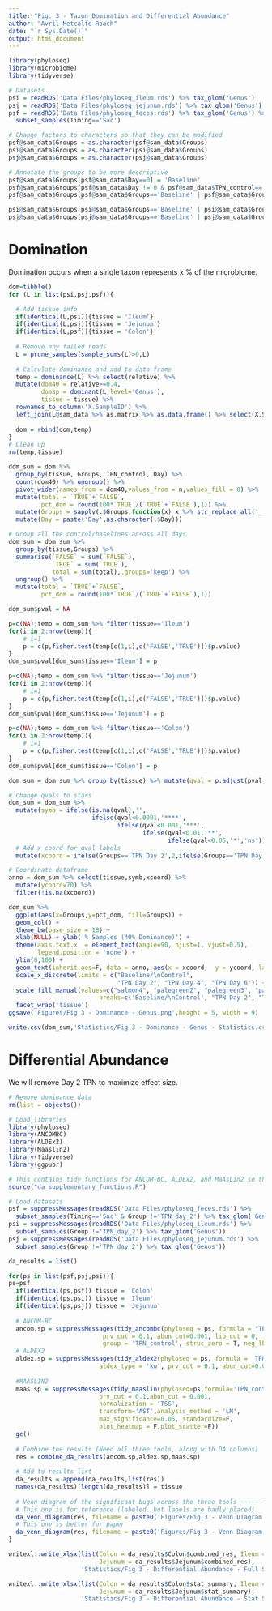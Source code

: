 ```yaml
---
title: "Fig. 3 - Taxon Domination and Differential Abundance"
author: "Avril Metcalfe-Roach"
date: "`r Sys.Date()`"
output: html_document
---
```


```r
library(phyloseq)
library(microbiome)
library(tidyverse)

# Datasets
psi = readRDS('Data Files/phyloseq_ileum.rds') %>% tax_glom('Genus')
psj = readRDS('Data Files/phyloseq_jejunum.rds') %>% tax_glom('Genus')
psf = readRDS('Data Files/phyloseq_feces.rds') %>% tax_glom('Genus') %>% 
  subset_samples(Timing=='Sac')

# Change factors to characters so that they can be modified
psf@sam_data$Groups = as.character(psf@sam_data$Groups)
psi@sam_data$Groups = as.character(psi@sam_data$Groups)
psj@sam_data$Groups = as.character(psj@sam_data$Groups)

# Annotate the groups to be more descriptive
psf@sam_data$Groups[psf@sam_data$Day==0] = 'Baseline'
psf@sam_data$Groups[psf@sam_data$Day != 0 & psf@sam_data$TPN_control=='Control'] = 'Control'
psf@sam_data$Groups[psf@sam_data$Groups=='Baseline' | psf@sam_data$Groups=='Control'] = 'Baseline/\nControl'

psi@sam_data$Groups[psi@sam_data$Groups=='Baseline' | psi@sam_data$Groups=='Control'] = 'Baseline/\nControl'
psj@sam_data$Groups[psj@sam_data$Groups=='Baseline' | psj@sam_data$Groups=='Control'] = 'Baseline/\nControl'
```

# Domination

Domination occurs when a single taxon represents x % of the microbiome.
```r
dom=tibble()
for (L in list(psi,psj,psf)){

  # Add tissue info
  if(identical(L,psi)){tissue = 'Ileum'}
  if(identical(L,psj)){tissue = 'Jejunum'}
  if(identical(L,psf)){tissue = 'Colon'}
  
  # Remove any failed reads
  L = prune_samples(sample_sums(L)>0,L)
    
  # Calculate dominance and add to data frame
  temp = dominance(L) %>% select(relative) %>% 
  mutate(dom40 = relative>=0.4,
         domsp = dominant(L,level='Genus'),
         tissue = tissue) %>% 
  rownames_to_column('X.SampleID') %>% 
  left_join(L@sam_data %>% as.matrix %>% as.data.frame() %>% select(X.SampleID,TPN_control,Day,Groups))
  
  dom = rbind(dom,temp)
}
# Clean up
rm(temp,tissue)
```

```r
dom_sum = dom %>%
  group_by(tissue, Groups, TPN_control, Day) %>% 
  count(dom40) %>% ungroup() %>% 
  pivot_wider(names_from = dom40,values_from = n,values_fill = 0) %>% 
  mutate(total = `TRUE`+`FALSE`,
         pct_dom = round(100*`TRUE`/(`TRUE`+`FALSE`),1)) %>% 
  mutate(Groups = sapply(.$Groups,function(x) x %>% str_replace_all('_',' ') %>% str_replace('day','Day'))) %>% 
  mutate(Day = paste('Day',as.character(.$Day)))

# Group all the control/baselines across all days
dom_sum = dom_sum %>% 
  group_by(tissue,Groups) %>% 
  summarise(`FALSE` = sum(`FALSE`),
            `TRUE` = sum(`TRUE`),
            total = sum(total),.groups='keep') %>% 
  ungroup() %>% 
  mutate(total = `TRUE`+`FALSE`,
         pct_dom = round(100*`TRUE`/(`TRUE`+`FALSE`),1))
```

```r
dom_sum$pval = NA

p=c(NA);temp = dom_sum %>% filter(tissue=='Ileum')
for(i in 2:nrow(temp)){
    # i=1
    p = c(p,fisher.test(temp[c(1,i),c('FALSE','TRUE')])$p.value)
}
dom_sum$pval[dom_sum$tissue=='Ileum'] = p

p=c(NA);temp = dom_sum %>% filter(tissue=='Jejunum')
for(i in 2:nrow(temp)){
    # i=1
    p = c(p,fisher.test(temp[c(1,i),c('FALSE','TRUE')])$p.value)
}
dom_sum$pval[dom_sum$tissue=='Jejunum'] = p

p=c(NA);temp = dom_sum %>% filter(tissue=='Colon')
for(i in 2:nrow(temp)){
    # i=1
    p = c(p,fisher.test(temp[c(1,i),c('FALSE','TRUE')])$p.value)
}
dom_sum$pval[dom_sum$tissue=='Colon'] = p

dom_sum = dom_sum %>% group_by(tissue) %>% mutate(qval = p.adjust(pval,method ='fdr')) %>% ungroup
```

```r
# Change qvals to stars
dom_sum = dom_sum %>% 
  mutate(symb = ifelse(is.na(qval),'',
                       ifelse(qval<0.0001,'****',
                              ifelse(qval<0.001,'***',
                                     ifelse(qval<0.01,'**',
                                            ifelse(qval<0.05,'*','ns')))))) %>% 
  # Add x coord for qval labels
  mutate(xcoord = ifelse(Groups=='TPN Day 2',2,ifelse(Groups=='TPN Day 4',3,ifelse(Groups=='TPN Day 6',4,NA))))

# Coordinate dataframe
anno = dom_sum %>% select(tissue,symb,xcoord) %>% 
  mutate(ycoord=70) %>% 
  filter(!is.na(xcoord))

dom_sum %>% 
  ggplot(aes(x=Groups,y=pct_dom, fill=Groups)) +
  geom_col() +
  theme_bw(base_size = 18) +
  xlab(NULL) + ylab('% Samples (40% Dominance)') +
  theme(axis.text.x  = element_text(angle=90, hjust=1, vjust=0.5),
        legend.position = 'none') +
  ylim(0,100) +
  geom_text(inherit.aes=F, data = anno, aes(x = xcoord,  y = ycoord, label = symb),size=6) +
  scale_x_discrete(limits = c("Baseline/\nControl",
                              "TPN Day 2", "TPN Day 4", "TPN Day 6")) + #Order the groups in the facets
  scale_fill_manual(values=c("salmon4", "palegreen2", "palegreen3", "palegreen4"),
                         breaks=c('Baseline/\nControl', "TPN Day 2", "TPN Day 4", "TPN Day 6")) +
  facet_wrap('tissue')
ggsave('Figures/Fig 3 - Dominance - Genus.png',height = 5, width = 9)
```

```r
write.csv(dom_sum,'Statistics/Fig 3 - Dominance - Genus - Statistics.csv',row.names = F)
```

# Differential Abundance

We will remove Day 2 TPN to maximize effect size.

```r
# Remove dominance data
rm(list = objects())

# Load libraries
library(phyloseq)
library(ANCOMBC)
library(ALDEx2)
library(Maaslin2)
library(tidyverse)
library(ggpubr)

# This contains tidy functions for ANCOM-BC, ALDEx2, and MaAsLin2 so that the results are cross-compatible.
source("da_supplementary_functions.R")

# Load datasets
psf = suppressMessages(readRDS('Data Files/phyloseq_feces.rds') %>%
  subset_samples(Timing=='Sac' & Group !='TPN_day_2') %>% tax_glom('Genus'))
psi = suppressMessages(readRDS('Data Files/phyloseq_ileum.rds') %>%
  subset_samples(Group !='TPN_day_2') %>% tax_glom('Genus'))
psj = suppressMessages(readRDS('Data Files/phyloseq_jejunum.rds') %>%
  subset_samples(Group !='TPN_day_2') %>% tax_glom('Genus'))
```

```r
da_results = list()

for(ps in list(psf,psj,psi)){
ps=psf
  if(identical(ps,psf)) tissue = 'Colon'
  if(identical(ps,psi)) tissue = 'Ileum'
  if(identical(ps,psj)) tissue = 'Jejunum'
  
  # ANCOM-BC
  ancom.sp = suppressMessages(tidy_ancombc(phyloseq = ps, formula = "TPN_control", p_adj_method = "fdr",
                          prv_cut = 0.1, abun_cut=0.001, lib_cut = 0,
                          group = 'TPN_control', struc_zero = T, neg_lb = F, tax_level = 'Genus'))
  # ALDEX2
  aldex.sp = suppressMessages(tidy_aldex2(phyloseq = ps, formula = 'TPN_control',
                         aldex_type = 'kw', prv_cut = 0.1, abun_cut=0.001))
  
  #MAASLIN2
  maas.sp = suppressMessages(tidy_maaslin(phyloseq=ps,formula='TPN_control',
                         prv_cut = 0.1,abun_cut = 0.001,
                         normalization = 'TSS',
                         transform='AST',analysis_method = 'LM',
                         max_significance=0.05, standardize=F,
                         plot_heatmap = F,plot_scatter=F))
  gc()
  
  # Combine the results (Need all three tools, along with DA columns)
  res = combine_da_results(ancom.sp,aldex.sp,maas.sp)
  
  # Add to results list
  da_results = append(da_results,list(res))
  names(da_results)[length(da_results)] = tissue
  
  # Venn diagram of the significant bugs across the three tools ~~~~~~~~~~
  # This one is for reference (labeled, but labels are badly placed)
  da_venn_diagram(res, filename = paste0('Figures/Fig 3 - Venn Diagram of DA genuses - ',tissue))
  # This one is better for paper
  da_venn_diagram(res, filename = paste0('Figures/Fig 3 - Venn Diagram of DA genuses - ',tissue,' - no labels'), add_labels = F)
}

```

```r
writexl::write_xlsx(list(Colon = da_results$Colon$combined_res, Ileum = da_results$Ileum$combined_res, 
                         Jejunum = da_results$Jejunum$combined_res),
                    'Statistics/Fig 3 - Differential Abundance - Full Stats.xlsx')

writexl::write_xlsx(list(Colon = da_results$Colon$stat_summary, Ileum = da_results$Ileum$stat_summary, 
                         Jejunum = da_results$Jejunum$stat_summary),
                    'Statistics/Fig 3 - Differential Abundance - Stat Summary.xlsx')
```

